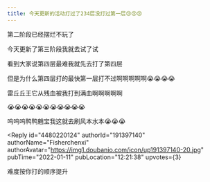 ```yaml
---
title: 今天更新的活动打过了234层没打过第一层😢😢😢
---
```



<Forum groupName="原神" groupUrl="https://www.douban.com/group/genshin/" archivedAt="2025-05-16T16:51:40.054Z">
  <Post
    id="257684969"
    title="今天更新的活动打过了234层没打过第一层😢😢😢"
    url="https://www.douban.com/group/topic/257684969/?_spm_id=MjAwNTgwMDY4"
    pubTime="2022-01-12"
    highlightUserId="191397140"
  >
第二阶段已经摆烂不玩了

今天更新了第三阶段我就去试了试

看到大家说第四层最难我就先去打了第四层

但是为什么第四层打的最快第一层打不过啊啊啊啊啊😭😭😭😭

雷丘丘王它从残血被我打到满血啊啊啊啊啊

😭😭😭😭😭😭😭😭😭😭😭

呜呜呜鸭鸭魈宝我这就去刷风本水本😭😭😭

<Reply
  id="4480220124"
  authorId="191397140"
  authorName="Fisherchenxi"
  authorAvatar="https://img1.doubanio.com/icon/up191397140-20.jpg"
  pubTime="2022-01-11"
  pubLocation="12:21:38"
  upvotes={3}
>
难度按你打的顺序提升
</Reply>
  </Post>
</Forum>
